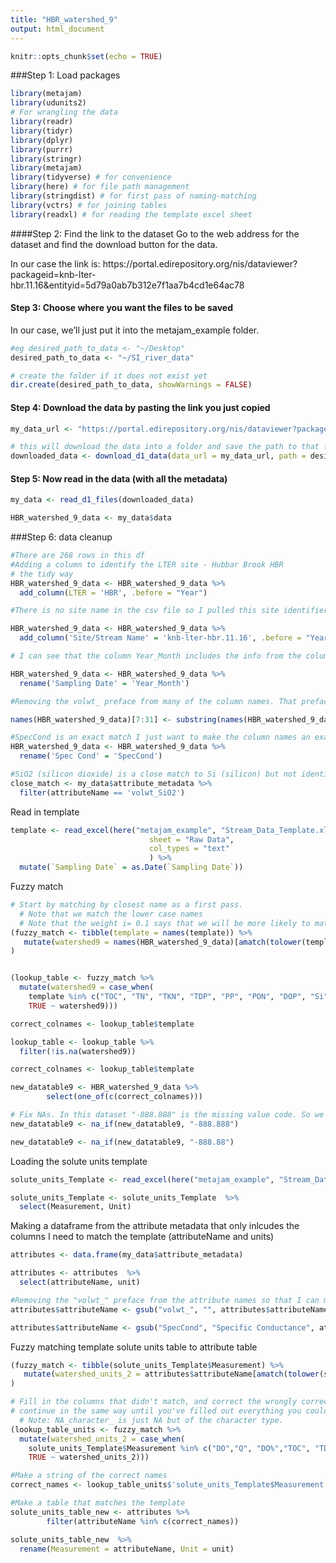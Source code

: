 ```yaml
---
title: "HBR_watershed_9"
output: html_document
---
```


```r
knitr::opts_chunk$set(echo = TRUE)
```


###Step 1: Load packages
```r

library(metajam)  
library(udunits2)
# For wrangling the data
library(readr)
library(tidyr)
library(dplyr)
library(purrr)
library(stringr)
library(metajam)
library(tidyverse) # for convenience
library(here) # for file path management
library(stringdist) # for first pass of naming-matching
library(vctrs) # for joining tables
library(readxl) # for reading the template excel sheet

```


####Step 2: Find the link to the dataset
Go to the web address for the dataset and find the download button for the data. 

In our case the link is: https://portal.edirepository.org/nis/dataviewer?packageid=knb-lter-hbr.11.16&entityid=5d79a0ab7b312e7f1aa7b4cd1e64ac78

#### Step 3: Choose where you want the files to be saved
In our case, we'll just put it into the metajam_example folder.

```r

#eg desired_path_to_data <- "~/Desktop"
desired_path_to_data <- "~/SI_river_data"

# create the folder if it does not exist yet
dir.create(desired_path_to_data, showWarnings = FALSE)

```


#### Step 4: Download the data by pasting the link you just copied

```r

my_data_url <- "https://portal.edirepository.org/nis/dataviewer?packageid=knb-lter-hbr.11.16&entityid=5d79a0ab7b312e7f1aa7b4cd1e64ac78"

# this will download the data into a folder and save the path to that folder
downloaded_data <- download_d1_data(data_url = my_data_url, path = desired_path_to_data)

```


#### Step 5: Now read in the data (with all the metadata)

```r

my_data <- read_d1_files(downloaded_data)

HBR_watershed_9_data <- my_data$data

```

###Step 6: data cleanup

```r

#There are 268 rows in this df
#Adding a column to identify the LTER site - Hubbar Brook HBR
# the tidy way
HBR_watershed_9_data <- HBR_watershed_9_data %>% 
  add_column(LTER = 'HBR', .before = "Year")

#There is no site name in the csv file so I pulled this site identifier from the data portal

HBR_watershed_9_data <- HBR_watershed_9_data %>% 
  add_column('Site/Stream Name' = 'knb-lter-hbr.11.16', .before = "Year")

# I can see that the column Year_Month includes the info from the column in the template 'Sampling Date' so I want to rename that column 

HBR_watershed_9_data <- HBR_watershed_9_data %>% 
  rename('Sampling Date' = 'Year_Month')

```

```r

#Removing the volwt_ preface from many of the column names. That preface was preventing me from identifying which columns were a match to the template 

names(HBR_watershed_9_data)[7:31] <- substring(names(HBR_watershed_9_data)[7:31],7,15)

#SpecCond is an exact match I just want to make the column names an exact match
HBR_watershed_9_data <- HBR_watershed_9_data %>% 
  rename('Spec Cond' = 'SpecCond')	

#SiO2 (silicon dioxide) is a close match to Si (silicon) but not identical
close_match <- my_data$attribute_metadata %>% 
  filter(attributeName == 'volwt_SiO2')

```

Read in template
```r

template <- read_excel(here("metajam_example", "Stream_Data_Template.xlsx"), 
                               sheet = "Raw Data",
                               col_types = "text"
                               ) %>%
  mutate(`Sampling Date` = as.Date(`Sampling Date`))


```

Fuzzy match
```r

# Start by matching by closest name as a first pass. 
  # Note that we match the lower case names
  # Note that the weight i= 0.1 says that we will be more likely to match if watershed 1 = template + extra
(fuzzy_match <- tibble(template = names(template)) %>%
   mutate(watershed9 = names(HBR_watershed_9_data)[amatch(tolower(template), tolower(names(HBR_watershed_9_data)), maxDist = 1, weight = c(d=1,i=0.1,s=1,t=1))])
)


(lookup_table <- fuzzy_match %>%
  mutate(watershed9 = case_when(
    template %in% c("TOC", "TN", "TKN", "TDP", "PP", "PON", "DOP", "Si") ~ NA_character_,
    TRUE ~ watershed9)))

correct_colnames <- lookup_table$template

```

```r

lookup_table <- lookup_table %>%
  filter(!is.na(watershed9))

correct_colnames <- lookup_table$template

new_datatable9 <- HBR_watershed_9_data %>% 
        select(one_of(c(correct_colnames)))

# Fix NAs. In this dataset "-888.888" is the missing value code. So we need to replace those with NAs
new_datatable9 <- na_if(new_datatable9, "-888.888")

new_datatable9 <- na_if(new_datatable9, "-888.88")


```


Loading the solute units template

```r


solute_units_Template <- read_excel(here("metajam_example", "Stream_Data_Template.xlsx"), sheet = "Solute Units" )

solute_units_Template <- solute_units_Template  %>%
  select(Measurement, Unit)


```

Making a dataframe from the attribute metadata that only inlcudes the columns I need to match the template (attributeName and units)
```r

attributes <- data.frame(my_data$attribute_metadata)

attributes <- attributes  %>%
  select(attributeName, unit)

#Removing the "volwt_" preface from the attribute names so that I can match them
attributes$attributeName <- gsub("volwt_", "", attributes$attributeName)

attributes$attributeName <- gsub("SpecCond", "Specific Conductance", attributes$attributeName)

```



Fuzzy matching template solute units table to attribute table
```r

(fuzzy_match <- tibble(solute_units_Template$Measurement) %>%
   mutate(watershed_units_2 = attributes$attributeName[amatch(tolower(solute_units_Template$Measurement), tolower(attributes$attributeName), maxDist = 1, weight = c(d=1,i=0.1,s=1,t=1))])
)


```


```r


# Fill in the columns that didn't match, and correct the wrongly corrected matches
# continue in the same way until you've filled out everything you could.
  # Note: NA_character_ is just NA but of the character type.
(lookup_table_units <- fuzzy_match %>%
  mutate(watershed_units_2 = case_when(
    solute_units_Template$Measurement %in% c("DO","Q", "DO%","TOC", "TDP","PON", "PP", "TKN","DOP","TN", "Si", "TP") ~ NA_character_,
    TRUE ~ watershed_units_2)))

#Make a string of the correct names
correct_names <- lookup_table_units$'solute_units_Template$Measurement'


```

```r

#Make a table that matches the template
solute_units_table_new <- attributes %>% 
        filter(attributeName %in% c(correct_names))

solute_units_table_new  %>% 
  rename(Measurement = attributeName, Unit = unit)

```